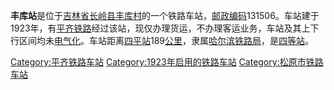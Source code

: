 {{noteTA
|1=zh-cn:始发车次; zh-hk:列車班次;
|2=zh-cn:车次; zh-hk:班次;
}}
{{Infobox China railway station 
|车站名称 = 丰库站
|车站名称拼音 = 
|车站地址 = [[吉林省|吉林省]][[长岭县|长岭县]]
|归属 = [[哈尔滨铁路局|哈尔滨铁路局]]
|车站等级 = [[四等站_(中铁)|四等站]]
|线路 = [[平齐铁路|平齐铁路]]
}}
'''丰库站'''是位于[[吉林省|吉林省]][[长岭县|长岭县]][[丰库村|丰库村]]的一个铁路车站，[[邮政编码|邮政编码]]131506。车站建于1923年，有[[平齐铁路|平齐铁路]]经过该站，现仅办理货运，不办理客运业务，车站及其上下行区间均未[[电气化|电气化]]。车站距离[[四平站|四平站]]189[[公里|公里]]，隶属[[哈尔滨铁路局|哈尔滨铁路局]]，是[[四等站_(中铁)|四等站]]。

{{start rail box}}
{{s-inop|[[金山站|金山站]]}}
{{s-line|[[平齐铁路|平齐铁路]]}}
{{s-inop|[[满汉营站|满汉营站]]}}
{{end box}}
{{平齐铁路}}
{{铁路车站小作品}}
{{吉林小作品}}

[[Category:平齐铁路车站|Category:平齐铁路车站]]
[[Category:1923年启用的铁路车站|Category:1923年启用的铁路车站]]
[[Category:松原市铁路车站|Category:松原市铁路车站]]